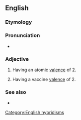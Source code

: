 ==English==

===Etymology===
{{prefix|en|di|valent}}

===Pronunciation===
* {{a|UK}} {{IPA|en|/daɪˈveɪlənt/}}

===Adjective===
{{en-adj|-}}
{{wikipedia|valence (chemistry)}}

# {{lb|en|chemistry}} Having an atomic [[valence]] of 2.
# {{lb|en|medicine}} Having a vaccine [[valence]] of 2.

===See also===
* {{l|en|bivalent}}

[[Category:English hybridisms]]